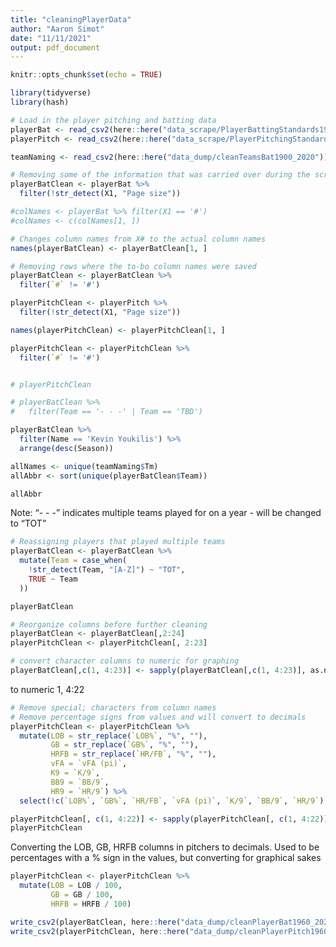 ```yaml
---
title: "cleaningPlayerData"
author: "Aaron Simot"
date: "11/11/2021"
output: pdf_document
---
```


```r
knitr::opts_chunk$set(echo = TRUE)
```


```r
library(tidyverse)
library(hash)

```


```r

# Load in the player pitching and batting data
playerBat <- read_csv2(here::here("data_scrape/PlayerBattingStandards1960_2020"))
playerPitch <- read_csv2(here::here("data_scrape/PlayerPitchingStandards1960_2020"))

teamNaming <- read_csv2(here::here("data_dump/cleanTeamsBat1900_2020"))

```



```r

# Removing some of the information that was carried over during the scrape
playerBatClean <- playerBat %>%
  filter(!str_detect(X1, "Page size"))

#colNames <- playerBat %>% filter(X1 == '#')
#colNames <- c(colNames[1, ])

# Changes column names from X# to the actual column names
names(playerBatClean) <- playerBatClean[1, ]

# Removing rows where the to-bo column names were saved
playerBatClean <- playerBatClean %>%
  filter(`#` != '#')

playerPitchClean <- playerPitch %>%
  filter(!str_detect(X1, "Page size"))

names(playerPitchClean) <- playerPitchClean[1, ]

playerPitchClean <- playerPitchClean %>%
  filter(`#` != '#')


# playerPitchClean

```

```r

# playerBatClean %>%
#   filter(Team == '- - -' | Team == 'TBD')

playerBatClean %>%
  filter(Name == 'Kevin Youkilis') %>%
  arrange(desc(Season))

```


```r

allNames <- unique(teamNaming$Tm)
allAbbr <- sort(unique(playerBatClean$Team))

allAbbr


```

Note: "- - -" indicates multiple teams played for on a year - will be changed to "TOT"

```r

# Reassigning players that played multiple teams
playerBatClean <- playerBatClean %>%
  mutate(Team = case_when(
    !str_detect(Team, "[A-Z]") ~ "TOT",
    TRUE ~ Team
  ))

playerBatClean
```


```r
# Reorganize columns before further cleaning
playerBatClean <- playerBatClean[,2:24]
playerPitchClean <- playerPitchClean[, 2:23]

```


```r
# convert character columns to numeric for graphing
playerBatClean[,c(1, 4:23)] <- sapply(playerBatClean[,c(1, 4:23)], as.numeric)

```

to numeric 1, 4:22

```r

# Remove special; characters from column names
# Remove percentage signs from values and will convert to decimals
playerPitchClean <- playerPitchClean %>%
  mutate(LOB = str_replace(`LOB%`, "%", ""),
         GB = str_replace(`GB%`, "%", ""),
         HRFB = str_replace(`HR/FB`, "%", ""),
         vFA = `vFA (pi)`,
         K9 = `K/9`,
         BB9 = `BB/9`,
         HR9 = `HR/9`) %>%
  select(!c(`LOB%`, `GB%`, `HR/FB`, `vFA (pi)`, `K/9`, `BB/9`, `HR/9`))

playerPitchClean[, c(1, 4:22)] <- sapply(playerPitchClean[, c(1, 4:22)], as.numeric)
playerPitchClean

```

Converting the LOB, GB, HRFB columns in pitchers to decimals.  Used to be percentages with a % sign in the values, but converting for graphical sakes
```r

playerPitchClean <- playerPitchClean %>%
  mutate(LOB = LOB / 100,
         GB = GB / 100,
         HRFB = HRFB / 100)


```



```r

write_csv2(playerBatClean, here::here("data_dump/cleanPlayerBat1960_2020"))
write_csv2(playerPitchClean, here::here("data_dump/cleanPlayerPitch1960_2020"))


```







